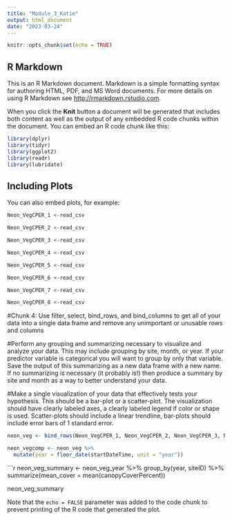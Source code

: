 ```yaml
---
title: "Module_3_Katie"
output: html_document
date: "2023-03-24"
---
```


```r
knitr::opts_chunk$set(echo = TRUE)
```

## R Markdown

This is an R Markdown document. Markdown is a simple formatting syntax for authoring HTML, PDF, and MS Word documents. For more details on using R Markdown see <http://rmarkdown.rstudio.com>.

When you click the **Knit** button a document will be generated that includes both content as well as the output of any embedded R code chunks within the document. You can embed an R code chunk like this:

```r

library(dplyr)
library(tidyr)
library(ggplot2)
library(readr) 
library(lubridate)


```

## Including Plots

You can also embed plots, for example:

```r

Neon_VegCPER_1 <-read_csv

Neon_VegCPER_2 <-read_csv

Neon_VegCPER_3 <-read_csv

Neon_VegCPER_4 <-read_csv

Neon_VegCPER_5 <-read_csv

Neon_VegCPER_6 <-read_csv

Neon_VegCPER_7 <-read_csv

Neon_VegCPER_8 <-read_csv


```

#Chunk 4: Use filter, select, bind_rows, and bind_columns to get all of your data into a single data frame and remove any unimportant or unusable rows and columns 

#Perform any grouping and summarizing necessary to visualize and analyze your data. This may include grouping by site, month, or year. If your predictor variable is categorical you will want to group by only that variable. Save the output of this summarizing as a new data frame with a new name. If no summarizing is necessary (it probably is!) then produce a summary by site and month as a way to better understand your data. 

#Make a single visualization of your data that effectively tests your hypothesis. This should be a bar-plot or a scatter-plot. The visualization should have clearly labeled axes, a clearly labeled legend if color or shape is used. Scatter-plots should include a linear trendline, bar-plots should include error bars of 1 standard error. 

```r

neon_veg <- bind_rows(Neon_VegCPER_1, Neon_VegCPER_2, Neon_VegCPER_3, Neon_VegCPER_4, Neon_VegCPER_5, Neon_VegCPER_6, Neon_VegCPER_7, Neon_VegCPER_8)

neon_vegcomp <- neon_veg %>%
  mutate(year = floor_date(startDateTime, unit = "year"))


```

```r
neon_veg_summary <- neon_veg_year %>%
  group_by(year, siteID) %>%
  summarize(mean_cover = mean(canopyCoverPercent))

neon_veg_summary

Note that the `echo = FALSE` parameter was added to the code chunk to prevent printing of the R code that generated the plot.
